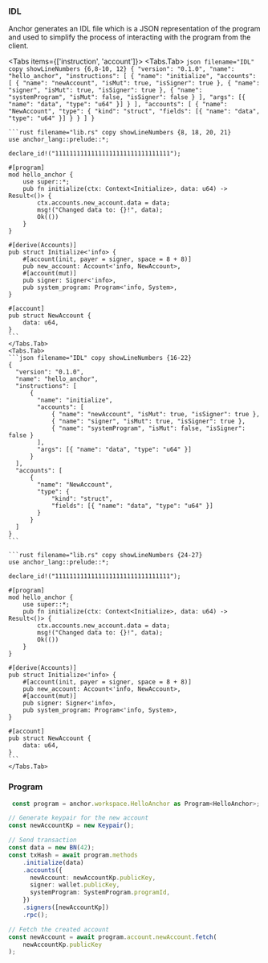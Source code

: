 
### IDL

Anchor generates an IDL file which is a JSON representation of the program and used to simplify the process of interacting with the program from the client.

<Tabs items={['instruction', 'account']}>
    <Tabs.Tab>
    ```json filename="IDL" copy showLineNumbers {6,8-10, 12}
    {
      "version": "0.1.0",
      "name": "hello_anchor",
      "instructions": [
          {
            "name": "initialize",
            "accounts": [
                { "name": "newAccount", "isMut": true, "isSigner": true },
                { "name": "signer", "isMut": true, "isSigner": true },
                { "name": "systemProgram", "isMut": false, "isSigner": false }
            ],
            "args": [{ "name": "data", "type": "u64" }]
          }
      ],
      "accounts": [
          {
            "name": "NewAccount",
            "type": {
                "kind": "struct",
                "fields": [{ "name": "data", "type": "u64" }]
            }
          }
      ]
    }
    ```

    ```rust filename="lib.rs" copy showLineNumbers {8, 18, 20, 21}
    use anchor_lang::prelude::*;

    declare_id!("11111111111111111111111111111111");

    #[program]
    mod hello_anchor {
        use super::*;
        pub fn initialize(ctx: Context<Initialize>, data: u64) -> Result<()> {
            ctx.accounts.new_account.data = data;
            msg!("Changed data to: {}!", data);
            Ok(())
        }
    }

    #[derive(Accounts)]
    pub struct Initialize<'info> {
        #[account(init, payer = signer, space = 8 + 8)]
        pub new_account: Account<'info, NewAccount>,
        #[account(mut)]
        pub signer: Signer<'info>,
        pub system_program: Program<'info, System>,
    }

    #[account]
    pub struct NewAccount {
        data: u64,
    }
    ```
    </Tabs.Tab>
    <Tabs.Tab>
    ```json filename="IDL" copy showLineNumbers {16-22}
    {
      "version": "0.1.0",
      "name": "hello_anchor",
      "instructions": [
          {
            "name": "initialize",
            "accounts": [
                { "name": "newAccount", "isMut": true, "isSigner": true },
                { "name": "signer", "isMut": true, "isSigner": true },
                { "name": "systemProgram", "isMut": false, "isSigner": false }
            ],
            "args": [{ "name": "data", "type": "u64" }]
          }
      ],
      "accounts": [
          {
            "name": "NewAccount",
            "type": {
                "kind": "struct",
                "fields": [{ "name": "data", "type": "u64" }]
            }
          }
      ]
    }
    ```

    ```rust filename="lib.rs" copy showLineNumbers {24-27}
    use anchor_lang::prelude::*;

    declare_id!("11111111111111111111111111111111");

    #[program]
    mod hello_anchor {
        use super::*;
        pub fn initialize(ctx: Context<Initialize>, data: u64) -> Result<()> {
            ctx.accounts.new_account.data = data;
            msg!("Changed data to: {}!", data);
            Ok(())
        }
    }

    #[derive(Accounts)]
    pub struct Initialize<'info> {
        #[account(init, payer = signer, space = 8 + 8)]
        pub new_account: Account<'info, NewAccount>,
        #[account(mut)]
        pub signer: Signer<'info>,
        pub system_program: Program<'info, System>,
    }

    #[account]
    pub struct NewAccount {
        data: u64,
    }
    ```
    </Tabs.Tab>
</Tabs>

### Program
```typescript
 const program = anchor.workspace.HelloAnchor as Program<HelloAnchor>;
 ```

```typescript
// Generate keypair for the new account
const newAccountKp = new Keypair();

// Send transaction
const data = new BN(42);
const txHash = await program.methods
    .initialize(data)
    .accounts({
      newAccount: newAccountKp.publicKey,
      signer: wallet.publicKey,
      systemProgram: SystemProgram.programId,
    })
    .signers([newAccountKp])
    .rpc();
```

```typescript /newAccount/2
// Fetch the created account
const newAccount = await program.account.newAccount.fetch(
    newAccountKp.publicKey
);
```